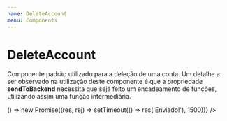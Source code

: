 ```yaml
---
name: DeleteAccount
menu: Components
---
```



# DeleteAccount
Componente padrão utilizado para a deleção de uma conta. Um detalhe a ser observado na utilização deste componente é que a propriedade **sendToBackend** necessita que seja feito um encadeamento de funções, utilizando assim uma função intermediária.

<Playground>
    <div style={{height: 300, ...containerWithoutHeight}} >
        <DeleteAccount sendToBackend={() => () => new Promise((res, rej) => setTimeout(() => res('Enviado!'), 1500))} />
    </div>
</Playground>

<Props of={DeleteAccount} />
